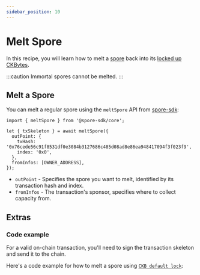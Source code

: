 ```yaml
---
sidebar_position: 10
---
```



# Melt Spore

In this recipe, you will learn how to melt a [spore](/basics/spore-101#what-is-a-spore) back into its [locked up CKBytes](/basics/spore-101#is-there-a-cost-to-mint-a-spore).

:::caution
Immortal spores cannot be melted.
:::

## Melt a Spore

You can melt a regular spore using the `meltSpore` API from [spore-sdk](https://docs.spore.pro/resources/spore-sdk):
```tsx
import { meltSpore } from '@spore-sdk/core';

let { txSkeleton } = await meltSpore({
  outPoint: {
    txHash: '0x76cede56c91f8531df0e3084b3127686c485d08ad8e86ea948417094f3f023f9',
    index: '0x0',
  },
  fromInfos: [OWNER_ADDRESS],
});
```

- `outPoint` - Specifies the spore you want to melt, identified by its transaction hash and index.
- `fromInfos` - The transaction's sponsor, specifies where to collect capacity from.

## Extras

### Code example

For a valid on-chain transaction, you'll need to sign the transaction skeleton and send it to the chain.

Here's a code example for how to melt a spore using [`CKB default lock`](https://github.com/nervosnetwork/ckb-system-scripts/blob/master/c/secp256k1_blake160_sighash_all.c):

<EmbedCard
  title="meltSpore.ts"
  href="https://github.com/sporeprotocol/spore-sdk/blob/b3e5e9c8f0243567d6eb06f1b759b3e4829bacb9/examples/secp256k1/apis/destroySpore.ts"
  description="Melt an on-chain Spore "
  className="margin-top--sm"
/>

